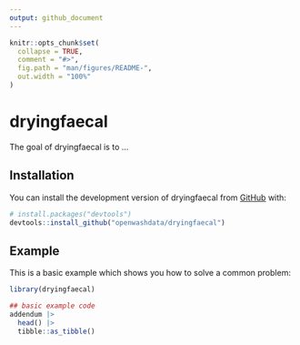 ```yaml
---
output: github_document
---
```


<!-- README.md is generated from README.Rmd. Please edit that file -->

```r
knitr::opts_chunk$set(
  collapse = TRUE,
  comment = "#>",
  fig.path = "man/figures/README-",
  out.width = "100%"
)
```

# dryingfaecal

<!-- badges: start -->
<!-- badges: end -->

The goal of dryingfaecal is to ...

## Installation

You can install the development version of dryingfaecal from [GitHub](https://github.com/) with:

``` r
# install.packages("devtools")
devtools::install_github("openwashdata/dryingfaecal")
```

## Example

This is a basic example which shows you how to solve a common problem:

``` r
library(dryingfaecal)

## basic example code
addendum |> 
  head() |>
  tibble::as_tibble()
```

